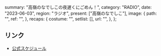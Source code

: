  summary: "高嶺のなでしこの夜遅くにごめん！",
  category: "RADIO",
  date: "2023-06-03",
  region: "ラジオ",
  present: ["高嶺のなでしこ"],
  image: {
    path: "",
    ref: "",
  },
  recaps: {
    costume: "",
    setlist: [],
    url: "",
  },
};

## リンク

- [公式スケジュール](https://takanenonadeshiko.jp/?p=1009)
